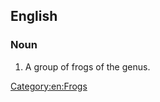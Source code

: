 ==English==
{{wikipedia|Cardioglossa}}
===Noun===
{{en-noun|head=[[long]]-[[fingered]] [[frog]]}}

# A group of frogs of the {{taxlink|Cardioglossa|genus}} genus.

[[Category:en:Frogs]]